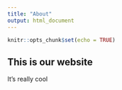 ```yaml
---
title: "About"
output: html_document
---
```


```r
knitr::opts_chunk$set(echo = TRUE)
```

## This is our website

It's really cool